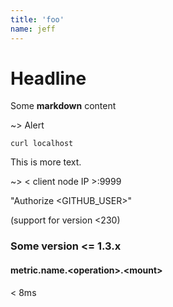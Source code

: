 ```yaml
---
title: 'foo'
name: jeff
---
```



# Headline

<Test name={frontmatter.name} />

<ContextConsumer />

Some **markdown** content

~> Alert

<Dynamic />

```shell-session
curl localhost
```

This is more text.

~> < client node IP >:9999

"Authorize \<GITHUB_USER\>"

(support for version \<230)

### Some version \<= 1.3.x

#### metric.name.\<operation>.\<mount>

< 8ms
